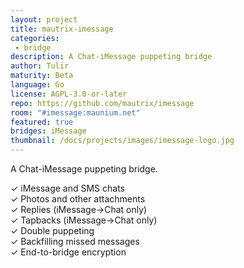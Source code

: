 ```yaml
---
layout: project
title: mautrix-imessage
categories:
 - bridge
description: A Chat-iMessage puppeting bridge
author: Tulir
maturity: Beta
language: Go
license: AGPL-3.0-or-later
repo: https://github.com/mautrix/imessage
room: "#imessage:maunium.net"
featured: true
bridges: iMessage
thumbnail: /docs/projects/images/imessage-logo.jpg
---
```


A Chat-iMessage puppeting bridge.

✓ iMessage and SMS chats  
✓ Photos and other attachments  
✓ Replies (iMessage->Chat only)  
✓ Tapbacks (iMessage->Chat only)  
✓ Double puppeting  
✓ Backfilling missed messages  
✓ End-to-bridge encryption
